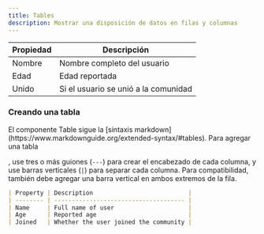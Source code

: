 ```yaml
---
title: Tables
description: Mostrar una disposición de datos en filas y columnas
---
```


| Propiedad | Descripción                          |
| --------- | ------------------------------------ |
| Nombre    | Nombre completo del usuario          |
| Edad      | Edad reportada                       |
| Unido     | Si el usuario se unió a la comunidad |

### Creando una tabla

<Tip>
  El componente Table sigue la [sintaxis markdown](https://www.markdownguide.org/extended-syntax/#tables).
</Tip>

<span className="hover:bg-cyan-500">
  Para agregar una tabla
</span>

, use tres o más guiones (`---`) para crear el encabezado de cada columna, y use barras verticales (`|`) para separar cada columna. Para compatibilidad, también debe agregar una barra vertical en ambos extremos de la fila.

```md
| Property | Description                           |
| -------- | ------------------------------------- |
| Name     | Full name of user                     |
| Age      | Reported age                          |
| Joined   | Whether the user joined the community |
```
